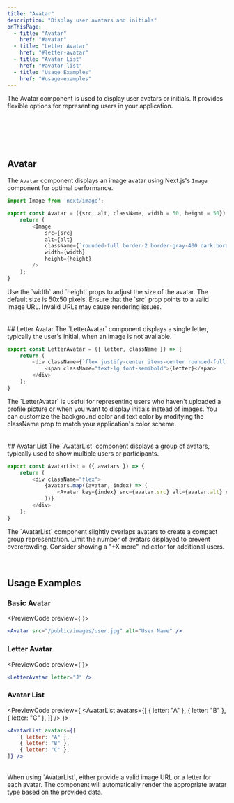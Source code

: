 ```yaml
---
title: "Avatar"
description: "Display user avatars and initials"
onThisPage:
  - title: "Avatar"
    href: "#avatar"
  - title: "Letter Avatar"
    href: "#letter-avatar"
  - title: "Avatar List"
    href: "#avatar-list"
  - title: "Usage Examples"
    href: "#usage-examples"
---
```


The Avatar component is used to display user avatars or initials. It provides flexible options for representing users in your application.

<br/>
<Divider />
<br/>

<br />

<div class="flex justify-center items-center space-x-4">
    <Avatar src="/images/elon-avatar.png" alt="Elon Musk" />
    <Avatar src="/images/elon-avatar.png" alt="Elon Musk" />
    <Avatar src="/images/elon-avatar.png" alt="Elon Musk" />
    <LetterAvatar letter="A" />
    <LetterAvatar letter="B" />
    <LetterAvatar letter="C" />
</div>

<br />

<div id="avatar" />

## Avatar

The `Avatar` component displays an image avatar using Next.js's `Image` component for optimal performance.

```javascript
import Image from 'next/image';

export const Avatar = ({src, alt, className, width = 50, height = 50}) => {
    return (
        <Image
            src={src}
            alt={alt}
            className={`rounded-full border-2 border-gray-400 dark:border-gray-500 bg-gray-200 dark:bg-gray-700 text-gray-600 dark:text-gray-300 ${className}`}
            width={width}
            height={height}
        />
    );
}
```
<Tip>
    Use the `width` and `height` props to adjust the size of the avatar. The default size is 50x50 pixels.
</Tip>
<Warning>
    Ensure that the `src` prop points to a valid image URL. Invalid URLs may cause rendering issues.
</Warning>
<br/>
<br/>
<Divider />
<br/>

<div id="letter-avatar" />
## Letter Avatar
The `LetterAvatar` component displays a single letter, typically the user's initial, when an image is not available.

```javascript
export const LetterAvatar = ({ letter, className }) => {
    return (
        <div className={`flex justify-center items-center rounded-full border-2 border-gray-400 dark:border-gray-500 bg-gray-200 dark:bg-gray-700 text-gray-600 dark:text-gray-300 ${className} w-8 h-8`}>
            <span className="text-lg font-semibold">{letter}</span>
        </div>
    );
}
```
<Info>
    The `LetterAvatar` is useful for representing users who haven't uploaded a profile picture or when you want to display initials instead of images.
</Info>
<Tip>
    You can customize the background color and text color by modifying the className prop to match your application's color scheme.
</Tip>
<br/>
<br/>
<Divider />
<br/>

<div id="avatar-list" />
## Avatar List
The `AvatarList` component displays a group of avatars, typically used to show multiple users or participants.

```javascript
export const AvatarList = ({ avatars }) => {
    return (
        <div className="flex">
            {avatars.map((avatar, index) => (
                <Avatar key={index} src={avatar.src} alt={avatar.alt} className={index > 0 ? "-ml-4" : ""}/>
            ))}
        </div>
    );
}
```
<Info>
    The `AvatarList` component slightly overlaps avatars to create a compact group representation.
</Info>
<Tip>
    Limit the number of avatars displayed to prevent overcrowding. Consider showing a "+X more" indicator for additional users.
</Tip>
<br/>
<br/>
<Divider />
<br/>

<div id="usage-examples" />

## Usage Examples

### Basic Avatar
<PreviewCode preview={
    <Avatar src="/images/elon-avatar.png" alt="Elon Musk" />
}>
```jsx
<Avatar src="/public/images/user.jpg" alt="User Name" />
```
</PreviewCode>

### Letter Avatar
<PreviewCode preview={
    <LetterAvatar letter="J" />
}>
```jsx
<LetterAvatar letter="J" />
```
</PreviewCode>

### Avatar List
<PreviewCode preview={
    <AvatarList avatars={[
        { letter: "A" },
        { letter: "B" },
        { letter: "C" },
    ]} />
}>
```jsx
<AvatarList avatars={[
    { letter: "A" },
    { letter: "B" },
    { letter: "C" },
]} />
```
</PreviewCode>
<br/>
<Info>
    When using `AvatarList`, either provide a valid image URL or a letter for each avatar. The component will automatically render the appropriate avatar type based on the provided data.
</Info>

<br/>
<br/>